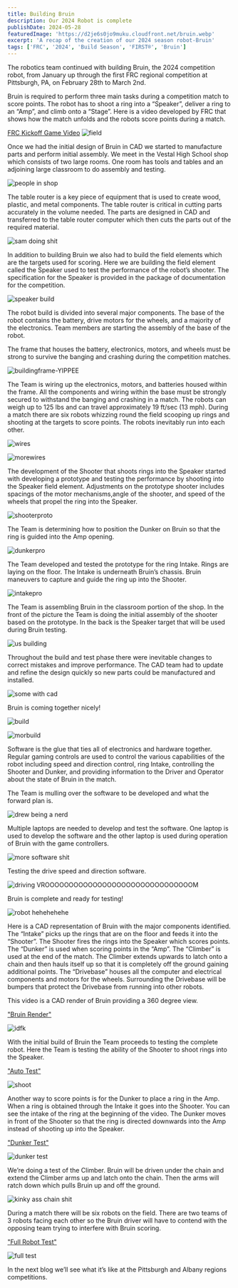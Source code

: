 ```yaml
---
title: Building Bruin
description: Our 2024 Robot is complete
publishDate: 2024-05-28
featuredImage: 'https://d2je6s0jo9muku.cloudfront.net/bruin.webp'
excerpt: 'A recap of the creation of our 2024 season robot-Bruin'
tags: ['FRC', '2024', 'Build Season', 'FIRST®', 'Bruin']
---
```


The robotics team continued with building Bruin, the 2024 competition robot, from January up through the first FRC regional competition at Pittsburgh, PA, on February 28th to March 2nd.

Bruin is required to perform three main tasks during a  competition match to score points.  The robot has to shoot a ring into a “Speaker”, deliver a ring to an “Amp”, and climb onto a “Stage”.  Here is a video developed by FRC that shows how the match unfolds and the robots score points during a match.

<a href="https://www.youtube.com/watch?v=9keeDyFxzY4">FRC Kickoff Game Video</a>
![field](https://d2je6s0jo9muku.cloudfront.net/field.webp)

Once we had the initial design of Bruin in CAD we started to manufacture parts and perform initial assembly.  We meet in the  Vestal High School shop which consists of two large rooms. One room has tools and tables and an adjoining large classroom to do assembly and testing.

![people in shop](https://d2je6s0jo9muku.cloudfront.net/shop.webp)

The table router is a key piece of equipment that is used to create wood, plastic, and metal components.  The table router is critical in cutting parts accurately in the volume needed.  The parts are designed in CAD and transferred to the table router computer which then cuts the parts out of the required material.

![sam doing shit](https://d2je6s0jo9muku.cloudfront.net/router.webp)

In addition to building Bruin we also had to build the field elements which are the targets used for scoring.  Here we are building the field element called the Speaker used to test the performance of the robot’s shooter.  The specification for the Speaker is provided in the package of documentation for the competition.

![speaker build](https://d2je6s0jo9muku.cloudfront.net/buildspeaker.webp)

The robot build is divided into several major components.  The base of the robot contains the battery, drive motors for the wheels, and a majority of the electronics.  Team members are starting the assembly of the base of the robot.

The frame that houses the battery, electronics, motors, and wheels must be strong to survive the banging and crashing during the competition matches.  

![buildingframe-YIPPEE](https://d2je6s0jo9muku.cloudfront.net/buildingframe.webp)

The Team is wiring up the electronics, motors, and batteries housed within the frame.  All the components and wiring within the base must be strongly secured to withstand the banging and crashing in a match.  The robots can weigh up to 125 lbs and can travel approximately 19 ft/sec (13 mph).  During a match there are six robots whizzing round the field scooping up rings and shooting at the targets to score points.  The robots inevitably run into each other.

![wires](https://d2je6s0jo9muku.cloudfront.net/wiring.webp)

![morewires](https://d2je6s0jo9muku.cloudfront.net/morwires.webp)

The development of the Shooter that shoots rings into the Speaker started with developing a prototype and testing the performance by shooting into the Speaker field element.  Adjustments on the prototype shooter includes spacings of the motor mechanisms,angle of the shooter, and speed of the wheels that propel the ring into the Speaker.

![shooterproto](https://d2je6s0jo9muku.cloudfront.net/protoshooter.webp)

The Team is determining how to position the Dunker on Bruin so that the ring is guided into the Amp opening.

![dunkerpro](https://d2je6s0jo9muku.cloudfront.net/protodunker.webp)

The Team developed and tested the prototype for the ring Intake.  Rings are laying on the floor.  The Intake is underneath Bruin’s chassis.  Bruin maneuvers to capture and guide the ring up into the Shooter.

![intakepro](https://d2je6s0jo9muku.cloudfront.net/protointake.webp)


The Team is assembling Bruin in the classroom portion of the shop. In the front of the picture the Team is doing the initial assembly of the shooter based on the prototype.  In the back is the Speaker target that will be used during Bruin testing.

![us building](https://d2je6s0jo9muku.cloudfront.net/build.webp)

Throughout the build and test phase there were inevitable changes to correct mistakes and improve performance.  The CAD team had to update and refine the design quickly so new parts could be manufactured and installed.

![some with cad](https://d2je6s0jo9muku.cloudfront.net/cadorsmth.webp)

Bruin is coming together nicely!

![build](https://d2je6s0jo9muku.cloudfront.net/building.webp)

![morbuild](https://d2je6s0jo9muku.cloudfront.net/builddddddd.webp)

Software is the glue that ties all of electronics and hardware together.  Regular gaming controls are used to control the various capabilities of the robot including speed and direction control, ring Intake, controlling the Shooter and Dunker, and providing information to the Driver and Operator about the state of Bruin in the match.

The Team is mulling over the software to be developed and what the forward plan is.

![drew being a nerd](https://d2je6s0jo9muku.cloudfront.net/software.webp)

Multiple laptops are needed to develop and test the software.  One laptop is used to develop the software and the other laptop is used during operation of Bruin with the game controllers.

![more software shit](https://d2je6s0jo9muku.cloudfront.net/softwaretest.webp)

Testing the drive speed and direction software.

![driving VROOOOOOOOOOOOOOOOOOOOOOOOOOOOOOOM](https://d2je6s0jo9muku.cloudfront.net/drivetest.webp)

Bruin is complete and ready for testing!

![robot hehehehehe](https://d2je6s0jo9muku.cloudfront.net/morbruin.webp)

Here is a CAD representation of Bruin with the major components  identified.  The “Intake” picks up the rings that are on the floor and feeds it into the “Shooter”.  The Shooter fires the rings into the Speaker which scores points.  The “Dunker” is used when scoring points in the “Amp”.  The “Climber” is used at the end of the match.  The Climber extends upwards to latch onto a chain and then hauls itself up so that it is completely off the ground gaining additional points.  The “Drivebase” houses all the computer and electrical components and motors for the wheels.  Surrounding the Drivebase will be bumpers that protect the Drivebase from running into other robots.

This video is a CAD render of Bruin providing a 360 degree view.

<a href="https://www.youtube.com/watch?v=tRpmhJUepZg">"Bruin Render"</a>

![idfk](https://d2je6s0jo9muku.cloudfront.net/render.webp)

With the initial build of Bruin the Team proceeds to testing the complete robot.  Here the Team is testing the ability of the Shooter to shoot rings into the Speaker.

<a href=">htps://www.youtube.com/watch?v=RyR-_JTxVBA">"Auto Test"</a>

![shoot](https://d2je6s0jo9muku.cloudfront.net/shootertest.webp)

Another way to score points is for the Dunker to place a ring in the Amp. When a ring is obtained through the Intake it goes into the Shooter.  You can see the intake of the ring at the beginning of the video. The Dunker moves in front of the Shooter so that the ring is directed downwards into the Amp instead of shooting up into the Speaker.

<a href="https://www.youtube.com/shorts/A33bDebZeqU">"Dunker Test"</a>

![dunker test](https://d2je6s0jo9muku.cloudfront.net/dunktest.webp)

We’re doing a test of the Climber.  Bruin will be driven under the chain and extend the Climber arms up and latch onto the chain.  Then the arms will ratch down which pulls Bruin up and off the ground.

![kinky ass chain shit](https://d2je6s0jo9muku.cloudfront.net/chain.webp)

During a match there will be six robots on the field.  There are two teams of 3 robots facing each other so the Bruin driver will have to contend with the opposing team trying to interfere with Bruin scoring.

<a href="https://www.youtube.com/watch?v=hTsttcKLZLU">"Full Robot Test"</a>

![full test](https://d2je6s0jo9muku.cloudfront.net/fulltest.webp)

In the next blog we’ll see what it’s like at the Pittsburgh and Albany regions competitions.